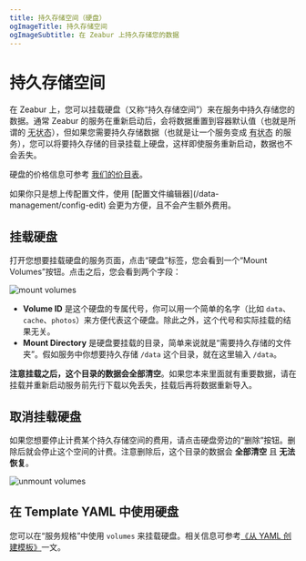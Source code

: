 ```yaml
---
title: 持久存储空间（硬盘）
ogImageTitle: 持久存储空间
ogImageSubtitle: 在 Zeabur 上持久存储您的数据
---
```



# 持久存储空间

在 Zeabur 上，您可以挂载硬盘（又称“持久存储空间”）来在服务中持久存储您的数据。通常 Zeabur 的服务在重新启动后，会将数据重置到容器默认值（也就是所谓的 <abbr title="Stateless">无状态</abbr>），但如果您需要持久存储数据（也就是让一个服务变成 <abbr title="Stateful">有状态</abbr> 的服务），您可以将要持久存储的目录挂载上硬盘，这样即使服务重新启动，数据也不会丢失。

硬盘的价格信息可参考 [我们的价目表](/billing/pricing)。

<Callout type="info">
    如果你只是想上传配置文件，使用 [配置文件编辑器](/data-management/config-edit) 会更为方便，且不会产生额外费用。
</Callout>

## 挂载硬盘

打开您想要挂载硬盘的服务页面，点击“硬盘”标签，您会看到一个“Mount Volumes”按钮。点击之后，您会看到两个字段：

![mount volumes](/data-management/volumes/mount-volumes.webp)

- **Volume ID** 是这个硬盘的专属代号，你可以用一个简单的名字（比如 `data`、`cache`、`photos`）来方便代表这个硬盘。除此之外，这个代号和实际挂载的结果无关。
- **Mount Directory** 是硬盘要挂载的目录，简单来说就是“需要持久存储的文件夹”。假如服务中你想要持久存储 `/data` 这个目录，就在这里输入 `/data`。

**注意挂载之后，这个目录的数据会全部清空**。如果您本来里面就有重要数据，请在挂载并重新启动服务前先行下载以免丢失，挂载后再将数据重新导入。

## 取消挂载硬盘

如果您想要停止计费某个持久存储空间的费用，请点击硬盘旁边的“删除”按钮。删除后就会停止这个空间的计费。注意删除后，这个目录的数据会 **全部清空** 且 **无法恢复**。

![unmount volumes](/data-management/volumes/unmount-volumes.webp)

## 在 Template YAML 中使用硬盘

您可以在“服务规格”中使用 `volumes` 来挂载硬盘。相关信息可参考[《从 YAML 创建模板》](/template/template-in-code)一文。
